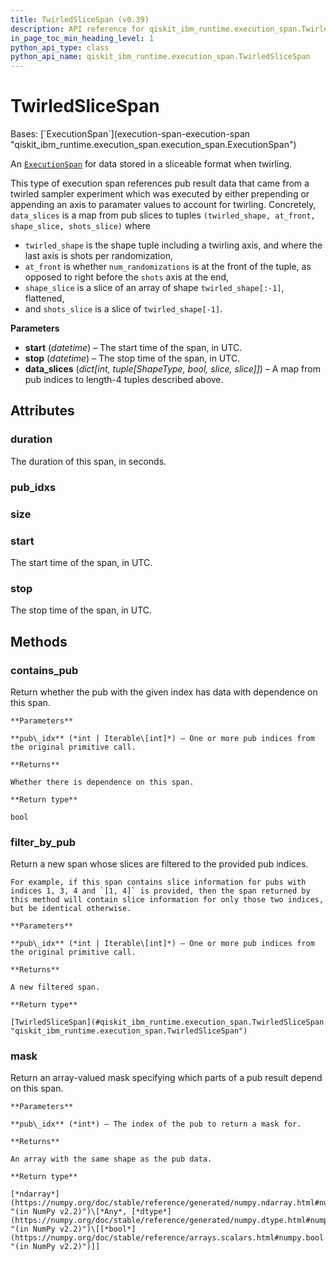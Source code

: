 ```yaml
---
title: TwirledSliceSpan (v0.39)
description: API reference for qiskit_ibm_runtime.execution_span.TwirledSliceSpan in qiskit-ibm-runtime v0.39
in_page_toc_min_heading_level: 1
python_api_type: class
python_api_name: qiskit_ibm_runtime.execution_span.TwirledSliceSpan
---
```


# TwirledSliceSpan

<Class id="qiskit_ibm_runtime.execution_span.TwirledSliceSpan" isDedicatedPage={true} github="https://github.com/Qiskit/qiskit-ibm-runtime/tree/stable/0.39/qiskit_ibm_runtime/execution_span/twirled_slice_span.py#L27-L92" signature="TwirledSliceSpan(start, stop, data_slices)" modifiers="class">
  Bases: [`ExecutionSpan`](execution-span-execution-span "qiskit_ibm_runtime.execution_span.execution_span.ExecutionSpan")

  An [`ExecutionSpan`](execution-span-execution-span "qiskit_ibm_runtime.execution_span.ExecutionSpan") for data stored in a sliceable format when twirling.

  This type of execution span references pub result data that came from a twirled sampler experiment which was executed by either prepending or appending an axis to paramater values to account for twirling. Concretely, `data_slices` is a map from pub slices to tuples `(twirled_shape, at_front, shape_slice, shots_slice)` where

  *   `twirled_shape` is the shape tuple including a twirling axis, and where the last axis is shots per randomization,
  *   `at_front` is whether `num_randomizations` is at the front of the tuple, as opposed to right before the `shots` axis at the end,
  *   `shape_slice` is a slice of an array of shape `twirled_shape[:-1]`, flattened,
  *   and `shots_slice` is a slice of `twirled_shape[-1]`.

  **Parameters**

  *   **start** (*datetime*) – The start time of the span, in UTC.
  *   **stop** (*datetime*) – The stop time of the span, in UTC.
  *   **data\_slices** (*dict\[int, tuple\[ShapeType, bool, slice, slice]]*) – A map from pub indices to length-4 tuples described above.

  ## Attributes

  ### duration

  <Attribute id="qiskit_ibm_runtime.execution_span.TwirledSliceSpan.duration">
    The duration of this span, in seconds.
  </Attribute>

  ### pub\_idxs

  <Attribute id="qiskit_ibm_runtime.execution_span.TwirledSliceSpan.pub_idxs" />

  ### size

  <Attribute id="qiskit_ibm_runtime.execution_span.TwirledSliceSpan.size" />

  ### start

  <Attribute id="qiskit_ibm_runtime.execution_span.TwirledSliceSpan.start">
    The start time of the span, in UTC.
  </Attribute>

  ### stop

  <Attribute id="qiskit_ibm_runtime.execution_span.TwirledSliceSpan.stop">
    The stop time of the span, in UTC.
  </Attribute>

  ## Methods

  ### contains\_pub

  <Function id="qiskit_ibm_runtime.execution_span.TwirledSliceSpan.contains_pub" github="https://github.com/Qiskit/qiskit-ibm-runtime/tree/stable/0.39/qiskit_ibm_runtime/execution_span/execution_span.py#L112-L122" signature="contains_pub(pub_idx)">
    Return whether the pub with the given index has data with dependence on this span.

    **Parameters**

    **pub\_idx** (*int | Iterable\[int]*) – One or more pub indices from the original primitive call.

    **Returns**

    Whether there is dependence on this span.

    **Return type**

    bool
  </Function>

  ### filter\_by\_pub

  <Function id="qiskit_ibm_runtime.execution_span.TwirledSliceSpan.filter_by_pub" github="https://github.com/Qiskit/qiskit-ibm-runtime/tree/stable/0.39/qiskit_ibm_runtime/execution_span/twirled_slice_span.py#L89-L92" signature="filter_by_pub(pub_idx)">
    Return a new span whose slices are filtered to the provided pub indices.

    For example, if this span contains slice information for pubs with indices 1, 3, 4 and `[1, 4]` is provided, then the span returned by this method will contain slice information for only those two indices, but be identical otherwise.

    **Parameters**

    **pub\_idx** (*int | Iterable\[int]*) – One or more pub indices from the original primitive call.

    **Returns**

    A new filtered span.

    **Return type**

    [TwirledSliceSpan](#qiskit_ibm_runtime.execution_span.TwirledSliceSpan "qiskit_ibm_runtime.execution_span.TwirledSliceSpan")
  </Function>

  ### mask

  <Function id="qiskit_ibm_runtime.execution_span.TwirledSliceSpan.mask" github="https://github.com/Qiskit/qiskit-ibm-runtime/tree/stable/0.39/qiskit_ibm_runtime/execution_span/twirled_slice_span.py#L75-L87" signature="mask(pub_idx)">
    Return an array-valued mask specifying which parts of a pub result depend on this span.

    **Parameters**

    **pub\_idx** (*int*) – The index of the pub to return a mask for.

    **Returns**

    An array with the same shape as the pub data.

    **Return type**

    [*ndarray*](https://numpy.org/doc/stable/reference/generated/numpy.ndarray.html#numpy.ndarray "(in NumPy v2.2)")\[*Any*, [*dtype*](https://numpy.org/doc/stable/reference/generated/numpy.dtype.html#numpy.dtype "(in NumPy v2.2)")\[[*bool*](https://numpy.org/doc/stable/reference/arrays.scalars.html#numpy.bool "(in NumPy v2.2)")]]
  </Function>
</Class>

